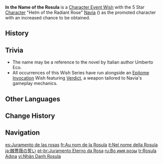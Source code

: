 {{Wish Series Infobox
|character = Navia
|type      = Character Event Wishes
}}
'''In the Name of the Rosula''' is a [[Character Event Wish]] with the 5 Star [[Character]] "Helm of the Radiant Rose" [[Navia]] ({{Geo}}) as the promoted character with an increased chance to be obtained.

==History==
{{Wish History Table}}

==Trivia==
* The name may be a reference to the novel ''{{w|The Name of the Rose}}'' by Italian author Umberto Eco.
* All occurrences of this Wish Series have run alongside an [[Epitome Invocation]] Wish featuring [[Verdict]], a weapon tailored to Navia's gameplay mechanics.

==Other Languages==
{{Other Languages
|en       = In the Name of the Rosula
|zhs      = 刺玫的铭誓
|zhs_rm   = Cìméi de Míngshì
|zht      = 刺玫的銘誓
|zht_rm   = 
|zh_tl    = 
|ja       = 棘薔薇の誓い
|ja_rm    = Togebara no Chikai{{Assumed}}
|ja_tl    = 
|ko       = 가시 장미<->의 맹세
|ko_tl    = 
|es       = Juramento de las rosas
|es_tl    = Oath of the Roses
|fr       = Au nom de la Rosula
|fr_tl    = In the Name of the Rosula
|ru       = Во имя розы
|ru_tl    = In the Name of the Rose
|th       = ปฏิญาณแห่งกุหลาบหนาม
|th_rm    = 
|th_tl    = 
|vi       = Nhân Danh Rosula
|vi_tl    = In the Name of the Rosula
|de       = Im Namen der Rosula
|de_tl    = In the Name of the Rosula
|id       = Ikrar Sekuntum Mawar
|id_tl    = The Vow of a Rose
|pt       = Juramento Eterno da Rosa
|pt_tl    = The Rose's Eternal Vow
|tr       = Rosula Adına
|tr_tl    = 
|it       = Nel nome della Rosula
|it_tl    = In the Name of the Rosula
}}

==Change History==
{{Change History|4.3}}

==Navigation==
{{Wish Navbox}}

[[es:Juramento de las rosas]]
[[fr:Au nom de la Rosula]]
[[it:Nel nome della Rosula]]
[[ja:棘薔薇の誓い]]
[[pt-br:Juramento Eterno da Rosa]]
[[ru:Во имя розы]]
[[tr:Rosula Adına]]
[[vi:Nhân Danh Rosula]]